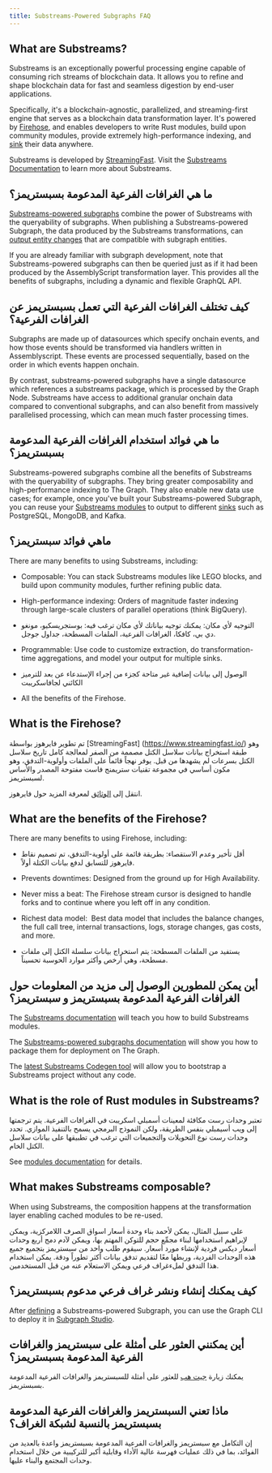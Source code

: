```yaml
---
title: Substreams-Powered Subgraphs FAQ
---
```


## What are Substreams?

Substreams is an exceptionally powerful processing engine capable of consuming rich streams of blockchain data. It allows you to refine and shape blockchain data for fast and seamless digestion by end-user applications.

Specifically, it's a blockchain-agnostic, parallelized, and streaming-first engine that serves as a blockchain data transformation layer. It's powered by [Firehose](https://firehose.streamingfast.io/), and enables developers to write Rust modules, build upon community modules, provide extremely high-performance indexing, and [sink](/substreams/developing/sinks/sinks/) their data anywhere.

Substreams is developed by [StreamingFast](https://www.streamingfast.io/). Visit the [Substreams Documentation](/substreams/introduction/) to learn more about Substreams.

## ما هي الغرافات الفرعية المدعومة بسبستريمز؟

[Substreams-powered subgraphs](/sps/introduction/) combine the power of Substreams with the queryability of subgraphs. When publishing a Substreams-powered Subgraph, the data produced by the Substreams transformations, can [output entity changes](https://github.com/streamingfast/substreams-sink-entity-changes/blob/develop/substreams-entity-change/src/tables.rs) that are compatible with subgraph entities.

If you are already familiar with subgraph development, note that Substreams-powered subgraphs can then be queried just as if it had been produced by the AssemblyScript transformation layer. This provides all the benefits of subgraphs, including a dynamic and flexible GraphQL API.

## كيف تختلف الغرافات الفرعية التي تعمل بسبستريمز عن الغرافات الفرعية؟

Subgraphs are made up of datasources which specify onchain events, and how those events should be transformed via handlers written in Assemblyscript. These events are processed sequentially, based on the order in which events happen onchain.

By contrast, substreams-powered subgraphs have a single datasource which references a substreams package, which is processed by the Graph Node. Substreams have access to additional granular onchain data compared to conventional subgraphs, and can also benefit from massively parallelised processing, which can mean much faster processing times.

## ما هي فوائد استخدام الغرافات الفرعية المدعومة بسبستريمز؟

Substreams-powered subgraphs combine all the benefits of Substreams with the queryability of subgraphs. They bring greater composability and high-performance indexing to The Graph. They also enable new data use cases; for example, once you've built your Substreams-powered Subgraph, you can reuse your [Substreams modules](https://docs.substreams.dev/reference-material/substreams-components/modules#modules) to output to different [sinks](https://substreams.streamingfast.io/reference-and-specs/manifests#sink) such as PostgreSQL, MongoDB, and Kafka.

## ماهي فوائد سبستريمز؟

There are many benefits to using Substreams, including:

- Composable: You can stack Substreams modules like LEGO blocks, and build upon community modules, further refining public data.

- High-performance indexing: Orders of magnitude faster indexing through large-scale clusters of parallel operations (think BigQuery).

- التوجيه لأي مكان: يمكنك توجيه بياناتك لأي مكان ترغب فيه: بوستجريسكيو، مونغو دي بي، كافكا، الغرافات الفرعية، الملفات المسطحة، جداول جوجل.

- Programmable: Use code to customize extraction, do transformation-time aggregations, and model your output for multiple sinks.

- الوصول إلى بيانات إضافية غير متاحة كجزء من إجراء الإستدعاء عن بعد للترميز الكائني لجافاسكريبت

- All the benefits of the Firehose.

## What is the Firehose?

تم تطوير فايرهوز بواسطة [StreamingFast] (https://www.streamingfast.io/) وهو طبقة استخراج بيانات سلاسل الكتل مصممة من الصفر لمعالجة كامل تاريخ سلاسل الكتل بسرعات لم يشهدها من قبل. يوفر نهجاً قائماً على الملفات وأولوية-التدفق، وهو مكون أساسي في مجموعة تقنيات ستريمنج فاست مفتوحة المصدر والأساس لسبستريمز.

انتقل إلى [الوثائق](https://firehose.streamingfast.io/) لمعرفة المزيد حول فايرهوز.

## What are the benefits of the Firehose?

There are many benefits to using Firehose, including:

- أقل تأخير وعدم الاستقصاء: بطريقة قائمة على أولوية-التدفق، تم تصميم نقاط فايرهوز للتسابق لدفع بيانات الكتلة أولاً.

- Prevents downtimes: Designed from the ground up for High Availability.

- Never miss a beat: The Firehose stream cursor is designed to handle forks and to continue where you left off in any condition.

- Richest data model:  Best data model that includes the balance changes, the full call tree, internal transactions, logs, storage changes, gas costs, and more.

- يستفيد من الملفات المسطحة: يتم استخراج بيانات سلسلة الكتل إلى ملفات مسطحة، وهي أرخص وأكثر موارد الحوسبة تحسيناً.

## أين يمكن للمطورين الوصول إلى مزيد من المعلومات حول الغرافات الفرعية المدعومة بسبستريمز و سبستريمز؟

The [Substreams documentation](/substreams/introduction/) will teach you how to build Substreams modules.

The [Substreams-powered subgraphs documentation](/sps/introduction/) will show you how to package them for deployment on The Graph.

The [latest Substreams Codegen tool](https://streamingfastio.medium.com/substreams-codegen-no-code-tool-to-bootstrap-your-project-a11efe0378c6) will allow you to bootstrap a Substreams project without any code.

## What is the role of Rust modules in Substreams?

تعتبر وحدات رست مكافئة لمعينات أسمبلي اسكريبت في الغرافات الفرعية. يتم ترجمتها إلى ويب أسيمبلي بنفس الطريقة، ولكن النموذج البرمجي يسمح بالتنفيذ الموازي. تحدد وحدات رست نوع التحويلات والتجميعات التي ترغب في تطبيقها على بيانات سلاسل الكتل الخام.

See [modules documentation](https://docs.substreams.dev/reference-material/substreams-components/modules#modules) for details.

## What makes Substreams composable?

When using Substreams, the composition happens at the transformation layer enabling cached modules to be re-used.

على سبيل المثال، يمكن لأحمد بناء وحدة أسعار اسواق الصرف اللامركزية، ويمكن لإبراهيم استخدامها لبناء مجمِّع حجم للتوكن المهتم بها، ويمكن لآدم دمج أربع وحدات أسعار ديكس فردية لإنشاء مورد أسعار. سيقوم طلب واحد من سبستريمز بتجميع جميع هذه الوحدات الفردية، وربطها معًا لتقديم تدفق بيانات أكثر تطوراً ودقة. يمكن استخدام هذا التدفق لملءغراف فرعي ويمكن الاستعلام عنه من قبل المستخدمين.

## كيف يمكنك إنشاء ونشر غراف فرعي مدعوم بسبستريمز؟

After [defining](/sps/introduction/) a Substreams-powered Subgraph, you can use the Graph CLI to deploy it in [Subgraph Studio](https://thegraph.com/studio/).

## أين يمكنني العثور على أمثلة على سبستريمز والغرافات الفرعية المدعومة بسبستريمز؟

يمكنك زيارة [جيت هب](https://github.com/pinax-network/awesome-substreams) للعثور على أمثلة للسبستريمز والغرافات الفرعية المدعومة بسبستريمز.

## ماذا تعني السبستريمز والغرافات الفرعية المدعومة بسبستريمز بالنسبة لشبكة الغراف؟

إن التكامل مع سبستريمز والغرافات الفرعية المدعومة بسبستريمز واعدة بالعديد من الفوائد، بما في ذلك عمليات فهرسة عالية الأداء وقابلية أكبر للتركيبية من خلال استخدام وحدات المجتمع والبناء عليها.
